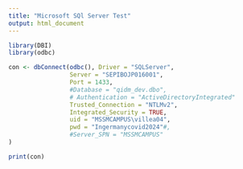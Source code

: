 ---
title: "Microsoft SQl Server Test"
output: html_document
---

```{r setup}
library(DBI)
library(odbc)

con <- dbConnect(odbc(), Driver = "SQLServer",
                 Server = "SEPIBOJP016001",
                 Port = 1433,
                 #Database = "qidm_dev.dbo",
                 # Authentication = "ActiveDirectoryIntegrated"
                 Trusted_Connection = "NTLMv2",
                 Integrated_Security = TRUE,
                 uid = "MSSMCAMPUS\villea04",
                 pwd = "Ingermanycovid2024"#,
                 #Server_SPN = "MSSMCAMPUS"
)

print(con)







```

